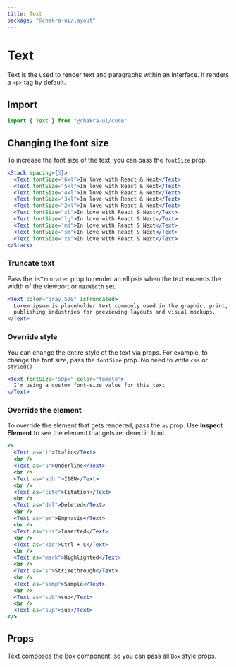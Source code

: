 ```yaml
---
title: Text
package: "@chakra-ui/layout"
---
```


# Text

Text is the used to render text and paragraphs within an interface. It renders a
`<p>` tag by default.

## Import

```js
import { Text } from "@chakra-ui/core"
```

## Changing the font size

To increase the font size of the text, you can pass the `fontSize` prop.

```jsx
<Stack spacing={3}>
  <Text fontSize="6xl">In love with React & Next</Text>
  <Text fontSize="5xl">In love with React & Next</Text>
  <Text fontSize="4xl">In love with React & Next</Text>
  <Text fontSize="3xl">In love with React & Next</Text>
  <Text fontSize="2xl">In love with React & Next</Text>
  <Text fontSize="xl">In love with React & Next</Text>
  <Text fontSize="lg">In love with React & Next</Text>
  <Text fontSize="md">In love with React & Next</Text>
  <Text fontSize="sm">In love with React & Next</Text>
  <Text fontSize="xs">In love with React & Next</Text>
</Stack>
```

### Truncate text

Pass the `isTruncated` prop to render an ellipsis when the text exceeds the
width of the viewport or `maxWidth` set.

```jsx
<Text color="gray.500" isTruncated>
  Lorem ipsum is placeholder text commonly used in the graphic, print, and
  publishing industries for previewing layouts and visual mockups.
</Text>
```

### Override style

You can change the entire style of the text via props. For example, to change
the font size, pass the `fontSize` prop. No need to write `css` or `styled()`

```jsx
<Text fontSize="50px" color="tomato">
  I'm using a custom font-size value for this text
</Text>
```

### Override the element

To override the element that gets rendered, pass the `as` prop. Use **Inspect
Element** to see the element that gets rendered in html.

```jsx
<>
  <Text as="i">Italic</Text>
  <br />
  <Text as="u">Underline</Text>
  <br />
  <Text as="abbr">I18N</Text>
  <br />
  <Text as="cite">Citation</Text>
  <br />
  <Text as="del">Deleted</Text>
  <br />
  <Text as="em">Emphasis</Text>
  <br />
  <Text as="ins">Inserted</Text>
  <br />
  <Text as="kbd">Ctrl + C</Text>
  <br />
  <Text as="mark">Highlighted</Text>
  <br />
  <Text as="s">Strikethrough</Text>
  <br />
  <Text as="samp">Sample</Text>
  <br />
  <Text as="sub">sub</Text>
  <br />
  <Text as="sup">sup</Text>
</>
```

## Props

Text composes the [Box](/box) component, so you can pass all `Box` style props.
